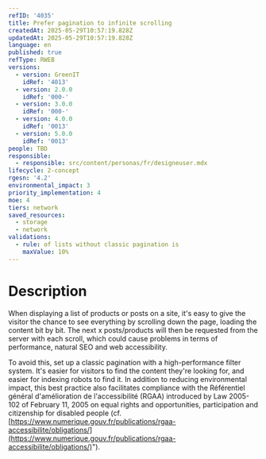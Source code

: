 ```yaml
---
refID: '4035'
title: Prefer pagination to infinite scrolling
createdAt: 2025-05-29T10:57:19.828Z
updatedAt: 2025-05-29T10:57:19.828Z
language: en
published: true
refType: RWEB
versions:
  - version: GreenIT
    idRef: '4013'
  - version: 2.0.0
    idRef: '000-'
  - version: 3.0.0
    idRef: '000-'
  - version: 4.0.0
    idRef: '0013'
  - version: 5.0.0
    idRef: '0013'
people: TBD
responsible:
  - responsible: src/content/personas/fr/designeuser.mdx
lifecycle: 2-concept
rgesn: '4.2'
environmental_impact: 3
priority_implementation: 4
moe: 4
tiers: network
saved_resources:
  - storage
  - network
validations:
  - rule: of lists without classic pagination is
    maxValue: 10%
---
```


# Description

When displaying a list of products or posts on a site, it's easy to give the visitor the chance to see everything by scrolling down the page, loading the content bit by bit. The next x posts/products will then be requested from the server with each scroll, which could cause problems in terms of performance, natural SEO and web accessibility.

To avoid this, set up a classic pagination with a high-performance filter system. It's easier for visitors to find the content they're looking for, and easier for indexing robots to find it. In addition to reducing environmental impact, this best practice also facilitates compliance with the Référentiel général d'amélioration de l'accessibilité (RGAA) introduced by Law 2005-102 of February 11, 2005 on equal rights and opportunities, participation and citizenship for disabled people  (cf. [https://www.numerique.gouv.fr/publications/rgaa-accessibilite/obligations/](https://www.numerique.gouv.fr/publications/rgaa-accessibilite/obligations/)").
